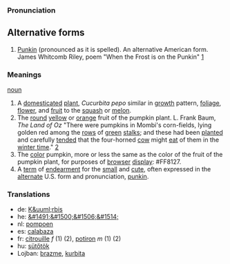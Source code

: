 ===Pronunciation===

==Alternative forms==
# [[Punkin]] (pronounced as it is spelled). An alternative American form. James Whitcomb Riley, poem "When the Frost is on the Punkin" [http://www.bartleby.com/104/10.html]

===Meanings===

[[noun]]

# A [[domesticated]] [[plant]], ''Cucurbita pepo'' similar in [[growth]] pattern, [[foliage]], [[flower]], and [[fruit]] to the [[squash]] or [[melon]].
# The [[round]] [[yellow]] or [[orange]] fruit of the pumpkin plant. L. Frank Baum, ''The Land of Oz'' "There were pumpkins in Mombi's corn-fields, lying golden red among the [[row|rows]] of [[green]] [[stalk|stalks]]; and these had been [[plant|planted]] and carefully [[tend|tended]] that the four-horned [[cow]] might [[eat]] of them in the [[winter time]]." [http://www.literature.org/authors/baum-l-frank/the-marvelous-land-of-oz/chapter-01.html]
# The [[color]] pumpkin, more or less the same as the color of the fruit of the pumpkin plant, for purposes of [[browser]] [[display]]: <nowiki>#</nowiki>FF8127.
# A [[term]] of [[endearment]] for the [[small]] and [[cute]], often expressed in the [[alternate]] U.S. form and pronunciation, [[punkin]].

===Translations===

*de: [[K&uuml;rbis]]
*he: [[&#1491;&#1500;&#1506;&#1514;]]
*nl: [[pompoen]]
*es: [[calabaza]]
*fr: [[citrouille]] ''f'' (1) (2), [[potiron]] ''m'' (1) (2)
*hu: [[sütőtök]]
*Lojban: [[brazme]], [[kurbita]]